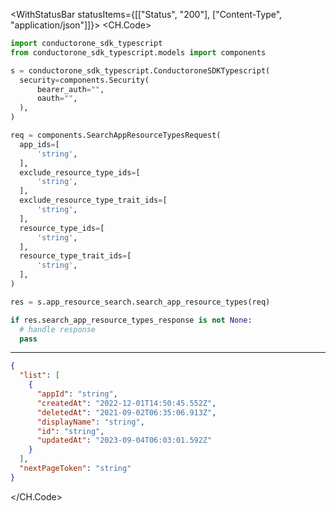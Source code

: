 

<WithStatusBar statusItems={[["Status", "200"], ["Content-Type", "application/json"]]}>
  <CH.Code>
  ```python SearchAppResourceTypes.py
  import conductorone_sdk_typescript
from conductorone_sdk_typescript.models import components

s = conductorone_sdk_typescript.ConductoroneSDKTypescript(
    security=components.Security(
        bearer_auth="",
        oauth="",
    ),
)

req = components.SearchAppResourceTypesRequest(
    app_ids=[
        'string',
    ],
    exclude_resource_type_ids=[
        'string',
    ],
    exclude_resource_type_trait_ids=[
        'string',
    ],
    resource_type_ids=[
        'string',
    ],
    resource_type_trait_ids=[
        'string',
    ],
)

res = s.app_resource_search.search_app_resource_types(req)

if res.search_app_resource_types_response is not None:
    # handle response
    pass
  ```
  ---

  ```json Example Response
  {
    "list": [
      {
        "appId": "string",
        "createdAt": "2022-12-01T14:50:45.552Z",
        "deletedAt": "2021-09-02T06:35:06.913Z",
        "displayName": "string",
        "id": "string",
        "updatedAt": "2023-09-04T06:03:01.592Z"
      }
    ],
    "nextPageToken": "string"
  }
  ```
  </CH.Code>
</WithStatusBar>
